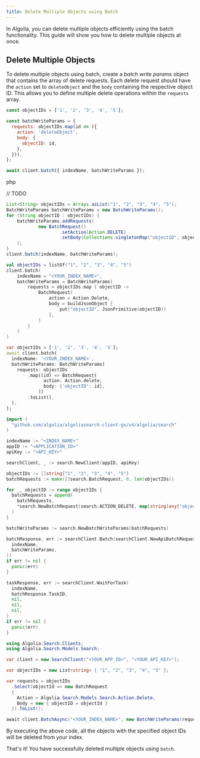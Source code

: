 ```yaml
---
title: Delete Multiple Objects using Batch
---
```



In Algolia, you can delete multiple objects efficiently using the batch functionality. This guide will show you how to delete multiple objects at once.

## Delete Multiple Objects

To delete multiple objects using batch, create a *batch write params*  object that contains the array of delete requests.
Each delete request should have the `action` set to `deleteObject` and the `body` containing the respective object ID.
This allows you to define multiple delete operations within the `requests` array.

<TabsLanguage>
<TabItem value="javascript">

```javascript
const objectIDs = ['1', '2', '3', '4', '5'];

const batchWriteParams = {
  requests: objectIDs.map(id => ({
    action: 'deleteObject',
    body: {
      objectID: id,
    },
  })),
};

await client.batch({ indexName, batchWriteParams });
```

</TabItem>
<TabItem value="php">

php

// TODO

</TabItem>
<TabItem value="java">

```java
List<String> objectIDs = Arrays.asList("1", "2", "3", "4", "5");
BatchWriteParams batchWriteParams = new BatchWriteParams();
for (String objectID : objectIDs) {
    batchWriteParams.addRequests(
            new BatchRequest()
                    .setAction(Action.DELETE)
                    .setBody(Collections.singletonMap("objectID", objectID))
    );
}
client.batch(indexName, batchWriteParams);
```

</TabItem>

<TabItem value="kotlin">

```kotlin
val objectIDs = listOf("1", "2", "3", "4", "5")
client.batch(
    indexName = "<YOUR_INDEX_NAME>",
    batchWriteParams = BatchWriteParams(
        requests = objectIDs.map { objectID ->
            BatchRequest(
                action = Action.Delete,
                body = buildJsonObject {
                    put("objectID", JsonPrimitive(objectID))
                },
            )
        }
    )
)
```

</TabItem>

<TabItem value="dart">

```dart
var objectIDs = ['1', '2', '3', '4', '5'];
await client.batch(
  indexName: '<YOUR_INDEX_NAME>',
  batchWriteParams: BatchWriteParams(
    requests: objectIDs
        .map((id) => BatchRequest(
              action: Action.delete,
              body: {'objectID': id},
            ))
        .toList(),
  ),
);
```

</TabItem>

<TabItem value="go">

```go
import (
  "github.com/algolia/algoliasearch-client-go/v4/algolia/search"
)

indexName := "<INDEX_NAME>"
appID := "<APPLICATION_ID>"
apiKey := "<API_KEY>"

searchClient, _ := search.NewClient(appID, apiKey)

objectIDs := []string{"1", "2", "3", "4", "5"}
batchRequests := make([]search.BatchRequest, 0, len(objectIDs))

for _, objectID := range objectIDs {
  batchRequests = append(
    batchRequests,
    *search.NewBatchRequest(search.ACTION_DELETE, map[string]any{"objectID": objectID}),
  )
}

batchWriteParams := search.NewBatchWriteParams(batchRequests)

batchResponse, err := searchClient.Batch(searchClient.NewApiBatchRequest(
  indexName,
  batchWriteParams,
))
if err != nil {
  panic(err)
}

taskResponse, err := searchClient.WaitForTask(
  indexName,
  batchResponse.TaskID,
  nil,
  nil,
  nil,
)
if err != nil {
  panic(err)
}
```

</TabItem>


<TabItem value="csharp">

```csharp
using Algolia.Search.Clients;
using Algolia.Search.Models.Search;

var client = new SearchClient("<YOUR_APP_ID>", "<YOUR_API_KEY>");

var objectIDs = new List<string> { "1", "2", "3", "4", "5" };

var requests = objectIDs
  .Select(objectId => new BatchRequest
  {
    Action = Algolia.Search.Models.Search.Action.Delete,
    Body = new { objectID = objectId }
  }).ToList();

await client.BatchAsync("<YOUR_INDEX_NAME>", new BatchWriteParams(requests));
```

</TabItem>

</TabsLanguage>

By executing the above code, all the objects with the specified object IDs will be deleted from your index.

That's it! You have successfully deleted multiple objects using `batch`.
